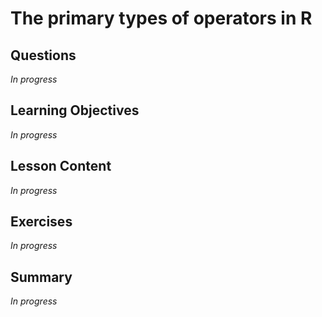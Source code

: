 # The primary types of operators in R {#sec-operators}

## Questions

*In progress*

## Learning Objectives

*In progress*

## Lesson Content

*In progress*

## Exercises

*In progress*

## Summary

*In progress*
